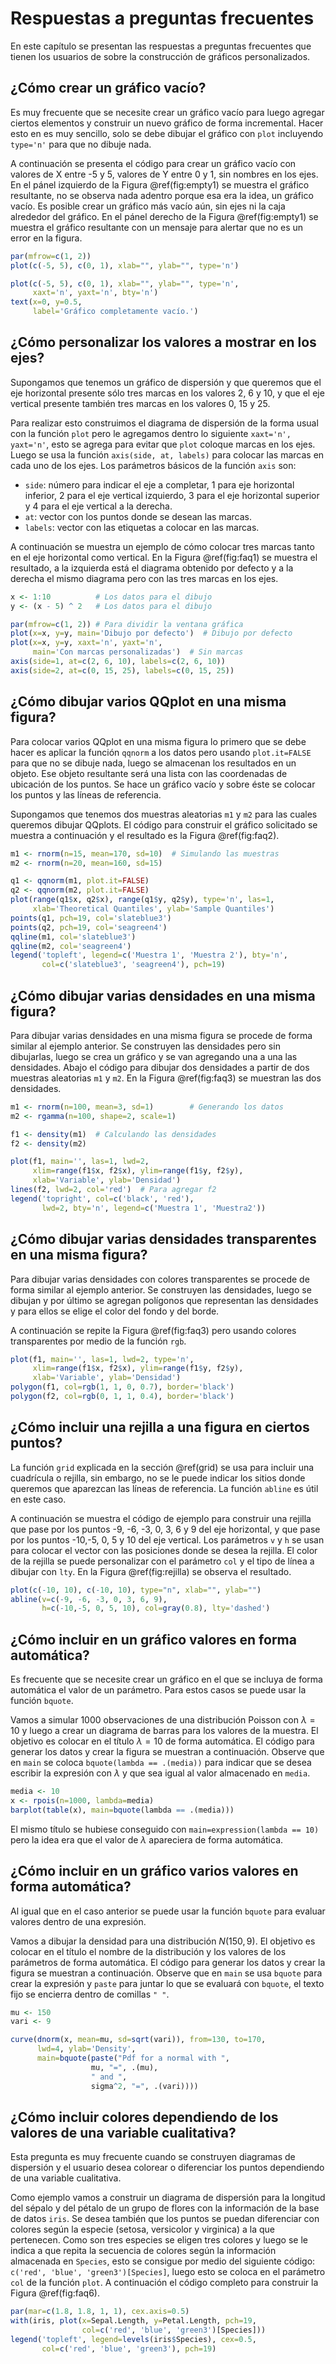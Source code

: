 # Respuestas a preguntas frecuentes

En este capítulo se presentan las respuestas a preguntas frecuentes que tienen los usuarios de \proglang{R} sobre la construcción de gráficos personalizados.

## ¿Cómo crear un gráfico vacío? \label{emptygraph}
Es muy frecuente que se necesite crear un gráfico vacío para luego agregar ciertos elementos y construir un nuevo gráfico de forma incremental. Hacer esto en \proglang{R} es muy sencillo, solo se debe dibujar el gráfico con `plot` incluyendo `type='n'` para que no dibuje nada.

A continuación se presenta el código para crear un gráfico vacío con valores de X entre -5 y 5, valores de Y entre 0 y 1, sin nombres en los ejes. En el pánel izquierdo de la Figura \@ref(fig:empty1) se muestra el gráfico resultante, no se observa nada adentro porque esa era la idea, un gráfico vacío. Es posible crear un gráfico más vacío aún, sin ejes ni la caja alrededor del gráfico. En el pánel derecho de la Figura \@ref(fig:empty1) se muestra el gráfico resultante con un mensaje para alertar que no es un error en la figura.

```r
par(mfrow=c(1, 2))
plot(c(-5, 5), c(0, 1), xlab="", ylab="", type='n')

plot(c(-5, 5), c(0, 1), xlab="", ylab="", type='n',
     xaxt='n', yaxt='n', bty='n')
text(x=0, y=0.5,
     label='Gráfico completamente vacío.')
```


## ¿Cómo personalizar los valores a mostrar en los ejes?
Supongamos que tenemos un gráfico de dispersión y que queremos que el eje horizontal presente sólo tres marcas en los valores 2, 6 y 10, y que el eje vertical presente también tres marcas en los valores 0, 15 y 25.

Para realizar esto construimos el diagrama de dispersión de la forma usual con la función `plot` pero le agregamos dentro lo siguiente `xaxt='n', yaxt='n'`, esto se agrega para evitar que `plot` coloque marcas en los ejes. Luego se usa la función `axis(side, at, labels)` para colocar las marcas en cada uno de los ejes. Los parámetros básicos de la función `axis` son:

- `side`: número para indicar el eje a completar, 1 para eje horizontal inferior, 2 para el eje vertical izquierdo, 3 para el eje horizontal superior y 4 para el eje vertical a la derecha.
- `at`: vector con los puntos donde se desean las marcas.
- `labels`: vector con las etiquetas a colocar en las marcas.

A continuación se muestra un ejemplo de cómo colocar tres marcas tanto en el eje horizontal como vertical. En la Figura \@ref(fig:faq1) se muestra el resultado, a la izquierda está el diagrama obtenido por defecto y a la derecha el mismo diagrama pero con las tres marcas en los ejes.

```r
x <- 1:10          # Los datos para el dibujo
y <- (x - 5) ^ 2   # Los datos para el dibujo

par(mfrow=c(1, 2)) # Para dividir la ventana gráfica
plot(x=x, y=y, main='Dibujo por defecto')  # Dibujo por defecto
plot(x=x, y=y, xaxt='n', yaxt='n',
     main='Con marcas personalizadas')  # Sin marcas
axis(side=1, at=c(2, 6, 10), labels=c(2, 6, 10))
axis(side=2, at=c(0, 15, 25), labels=c(0, 15, 25))
```

## ¿Cómo dibujar varios QQplot en una misma figura?
Para colocar varios QQplot en una misma figura lo primero que se debe hacer es aplicar la función `qqnorm` a los datos pero usando `plot.it=FALSE` para que no se dibuje nada, luego se almacenan los resultados en un objeto. Ese objeto resultante será una lista con las coordenadas de ubicación de los puntos. Se hace un gráfico vacío y sobre éste se colocar los puntos y las líneas de referencia.

Supongamos que tenemos dos muestras aleatorias `m1` y `m2` para las cuales queremos dibujar QQplots. El código para construir el gráfico solicitado se muestra a continuación y el resultado es la Figura \@ref(fig:faq2).

```r
m1 <- rnorm(n=15, mean=170, sd=10)  # Simulando las muestras
m2 <- rnorm(n=20, mean=160, sd=15)

q1 <- qqnorm(m1, plot.it=FALSE)
q2 <- qqnorm(m2, plot.it=FALSE)
plot(range(q1$x, q2$x), range(q1$y, q2$y), type='n', las=1,
     xlab='Theoretical Quantiles', ylab='Sample Quantiles')
points(q1, pch=19, col='slateblue3')
points(q2, pch=19, col='seagreen4')
qqline(m1, col='slateblue3')
qqline(m2, col='seagreen4')
legend('topleft', legend=c('Muestra 1', 'Muestra 2'), bty='n',
       col=c('slateblue3', 'seagreen4'), pch=19)
```

## ¿Cómo dibujar varias densidades en una misma figura?
Para dibujar varias densidades en una misma figura se procede de forma similar al ejemplo anterior. Se construyen las densidades pero sin dibujarlas, luego se crea un gráfico y se van agregando una a una las densidades. Abajo el código para dibujar dos densidades a partir de dos muestras aleatorias `m1` y `m2`. En la Figura \@ref(fig:faq3) se muestran las dos densidades.

```r
m1 <- rnorm(n=100, mean=3, sd=1)        # Generando los datos
m2 <- rgamma(n=100, shape=2, scale=1)

f1 <- density(m1)  # Calculando las densidades
f2 <- density(m2)

plot(f1, main='', las=1, lwd=2,
     xlim=range(f1$x, f2$x), ylim=range(f1$y, f2$y),
     xlab='Variable', ylab='Densidad')
lines(f2, lwd=2, col='red')  # Para agregar f2
legend('topright', col=c('black', 'red'),
       lwd=2, bty='n', legend=c('Muestra 1', 'Muestra2'))
```

## ¿Cómo dibujar varias densidades transparentes en una misma figura?
Para dibujar varias densidades con colores transparentes se procede de forma similar al ejemplo anterior. Se construyen las densidades, luego se dibujan y por último se agregan polígonos que representan las densidades y para ellos se elige el color del fondo y del borde.

A continuación se repite la Figura \@ref(fig:faq3) pero usando colores transparentes por medio de la función `rgb`.

```r
plot(f1, main='', las=1, lwd=2, type='n',
     xlim=range(f1$x, f2$x), ylim=range(f1$y, f2$y),
     xlab='Variable', ylab='Densidad')
polygon(f1, col=rgb(1, 1, 0, 0.7), border='black')
polygon(f2, col=rgb(0, 1, 1, 0.4), border='black')
```


## ¿Cómo incluir una rejilla a una figura en ciertos puntos? \label{rejper}
La función `grid` explicada en la sección \@ref(grid) se usa para incluir una cuadrícula o rejilla, sin embargo, no se le puede indicar los sitios donde queremos que aparezcan las líneas de referencia. La función `abline` es útil en este caso.

A continuación se muestra el código de ejemplo para construir una rejilla que pase por los puntos -9, -6, -3, 0, 3, 6 y 9 del eje horizontal, y que pase por los puntos -10,-5, 0, 5 y 10 del eje vertical. Los parámetros `v` y `h` se usan para colocar el vector con las posiciones donde se desea la rejilla. El color de la rejilla se puede personalizar con el parámetro `col` y el tipo de línea a dibujar con `lty`. En la Figura \@ref(fig:rejilla) se observa el resultado.

```r
plot(c(-10, 10), c(-10, 10), type="n", xlab="", ylab="")
abline(v=c(-9, -6, -3, 0, 3, 6, 9),
       h=c(-10,-5, 0, 5, 10), col=gray(0.8), lty='dashed')
```

## ¿Cómo incluir en un gráfico valores en forma automática?
Es frecuente que se necesite crear un gráfico en el que se incluya de forma automática el valor de un parámetro. Para estos casos se puede usar la función `bquote`.

Vamos a simular 1000 observaciones de una distribución Poisson con $\lambda=10$ y luego a crear un diagrama de barras para los valores de la muestra. El objetivo es colocar en el título $\lambda=10$ de forma automática. El código para generar los datos y crear la figura se muestran a continuación. Observe que en `main` se coloca `bquote(lambda == .(media))` para indicar que se desea escribir la expresión con $\lambda$ y que sea igual al valor almacenado en `media`.

```r
media <- 10
x <- rpois(n=1000, lambda=media)
barplot(table(x), main=bquote(lambda == .(media)))
```

El mismo título se hubiese conseguido con `main=expression(lambda == 10)` pero la idea era que el valor de $\lambda$ apareciera de forma automática.

## ¿Cómo incluir en un gráfico varios valores en forma automática?
Al igual que en el caso anterior se puede usar la función `bquote` para evaluar valores dentro de una expresión.

Vamos a dibujar la densidad para una distribución $N(150, 9)$. El objetivo es colocar en el título el nombre de la distribución y los valores de los parámetros de forma automática. El código para generar los datos y crear la figura se muestran a continuación. Observe que en `main` se usa `bquote` para crear la expresión y `paste` para juntar lo que se evaluará con `bquote`, el texto fijo se encierra dentro de comillas `" "`.

```r
mu <- 150
vari <- 9

curve(dnorm(x, mean=mu, sd=sqrt(vari)), from=130, to=170,
      lwd=4, ylab='Density',
      main=bquote(paste("Pdf for a normal with ",
                  mu, "=", .(mu),
                  " and ",
                  sigma^2, "=", .(vari))))
```

## ¿Cómo incluir colores dependiendo de los valores de una variable cualitativa?
Esta pregunta es muy frecuente cuando se construyen diagramas de dispersión y el usuario desea colorear o diferenciar los puntos dependiendo de una variable cualitativa.

Como ejemplo vamos a construir un diagrama de dispersión para la longitud del sépalo y del pétalo de un grupo de flores con la información de la base de datos `iris`. Se desea también que los puntos se puedan diferenciar con colores según la especie (setosa, versicolor y virginica) a la que pertenecen. Como son tres especies se eligen tres colores y luego se le indica a \proglang{R} que repita la secuencia de colores según la información almacenada en `Species`, esto se consigue por medio del siguiente código: `c('red', 'blue', 'green3')[Species]`, luego esto se coloca en el parámetro `col` de la función `plot`. A continuación el código completo para construir la Figura \@ref(fig:faq6).

```r
par(mar=c(1.8, 1.8, 1, 1), cex.axis=0.5)
with(iris, plot(x=Sepal.Length, y=Petal.Length, pch=19,
                col=c('red', 'blue', 'green3')[Species]))
legend('topleft', legend=levels(iris$Species), cex=0.5,
       col=c('red', 'blue', 'green3'), pch=19)
```



